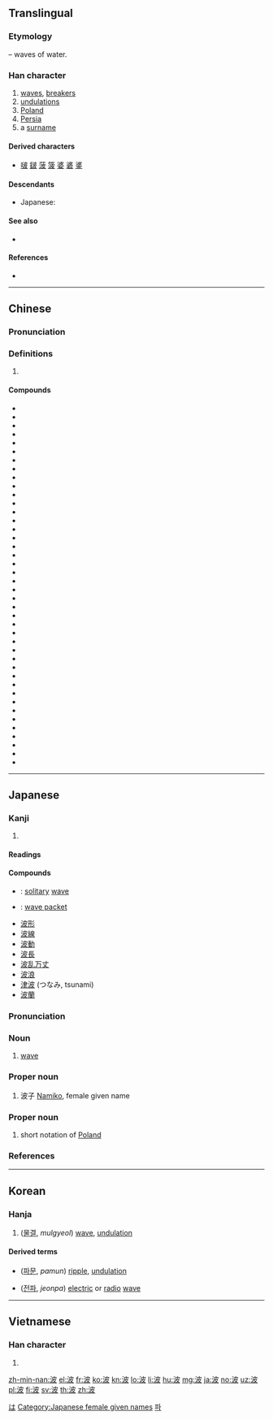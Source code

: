 ==Translingual==

===Etymology===
{{Han compound|水|alt1=氵|t1=water|皮|ls=psc|c1=s|c2=p}} – waves of water.

===Han character===
{{Han char|rn=85|rad=水|as=05|sn=8|four=34147|canj=EDHE|ids=⿰氵皮}}

# [[wave]]s, [[breaker]]s
# [[undulation]]s
# [[Poland]]
# [[Persia]]
# a [[surname]]

====Derived characters====
* [[啵]] [[𨨏]] [[菠]] [[箥]] [[婆]] [[碆]] [[錃]]

====Descendants====
* Japanese: {{ja-r|は}}

====See also====
* {{l|mul|疲}} <!-- graphically similar -->

====References====
* {{Han ref|kx=0617.080|dkj=17308|dj=1012.060|hdz=31597.070|uh=6CE2|ud=27874|bh=AA69|bd=43625}}

[[Category:Han characters from which hiragana were derived|は]]

----

==Chinese==
{{zh-forms}}

===Pronunciation===
{{zh-pron
|m=bō
|c=bo1
|h=pfs=
|md=
|mn=pho
|w=
|mc=y
|oc=y
|cat=n
}}

===Definitions===
{{zh-hanzi}}

# {{rfdef|lang=zh}}

====Compounds====
{{der-top|Compounds}}
* {{zh-l|波蕩}}
* {{zh-l|波導管}}
* {{zh-l|波動|bōdòng}}
* {{zh-l|波段}}
* {{zh-l|波爾卡}}
* {{zh-l|波峰}}
* {{zh-l|波幅}}
* {{zh-l|波腹}}
* {{zh-l|波谷}}
* {{zh-l|波光}}
* {{zh-l|波詭雲譎}}
* {{zh-l|波函數|bōhánshù|[[wavefunction]]}}
* {{zh-l|波黑|Bōhēi}}
* {{zh-l|波及}}
* {{zh-l|波節}}
* {{zh-l|波蘭|Bōlán}}
* {{zh-l|波瀾}}
* {{zh-l|波瀾壯闊}}
* {{zh-l|波浪|bōlàng}}
* {{zh-l|波浪鼓}}
* {{zh-l|波累}}
* {{zh-l|波羅門教}}
* {{zh-l|波能}}
* {{zh-l|波平浪靜}}
* {{zh-l|波譜}}
* {{zh-l|波俏}}
* {{zh-l|波束}}
* {{zh-l|波斯|Bōsī}}
* {{zh-l|波斯菊}}
* {{zh-l|波斯貓}}
* {{zh-l|波斯尼亞和黑塞哥維那|Bōsīníyà hé Hēisāigēwéinà}}
* {{zh-l|波速}}
* {{zh-l|波濤}}
* {{zh-l|波紋|bōwén}}
* {{zh-l|波紋管}}
* {{zh-l|波形}}
* {{zh-l|波源}}
* {{zh-l|波長}}
* {{zh-l|波折|bōzhé}}
* {{zh-l|波狀熱}}
* {{zh-l|秋波|qiūbō}}
* {{zh-l|香波|xiāngbō}}
{{der-bottom}}

----

==Japanese==

===Kanji===
{{ja-kanji|grade=3|rs=水05}}

# {{defn|lang=ja|sort=水05}}

====Readings====
{{ja-readings|goon=[[は]] (ha)|kanon=[[は]] (ha)|kun=[[なみ]] (nami)}}

====Compounds====
{{der-top|Compounds}}
* {{ja-r|孤立波|こりつは}}: [[solitary]] [[wave]]
* {{ja-r|波束|はそく}}: [[wave packet]]
* [[波形]]
* [[波線]]
* [[波動]]
* [[波長]]
* [[波乱万丈]]
* [[波浪]]
* [[津波]] (つなみ, tsunami)
* [[波蘭]]
{{der-bottom}}

{{ja-kanjitab|なみ|yomi=k}}

===Pronunciation===
{{ja-pron|yomi=k|なみ|acc=2|acc_ref=DJR,NHK}}

===Noun===
{{ja-noun|なみ|rom=nami}}

# [[wave]]

===Proper noun===
{{ja-noun|なみ|rom=Nami}}
# 波子 [[Namiko]], female given name

===Proper noun===
{{ja-noun|ぽ|rom=Po}}

# {{lb|ja|abbreviation}} short notation of [[Poland]]

===References===
<references/>

[[Category:Japanese female given names]]

----

==Korean==

===Hanja===
{{ko-hanja|hangeul=파|eumhun=|rv=pa|mr=p'a|y=pha}}

# ([[물결]], ''mulgyeol'') [[wave]], [[undulation]]

====Derived terms====
* {{l|ko|波紋}} ([[파문]], ''pamun'') [[ripple]], [[undulation]]
* {{l|ko|電波}} ([[전파]], ''jeonpa'') [[electric]] or [[radio]] [[wave]]

[[Category:Hanja readings|파]]

----

==Vietnamese==

===Han character===
{{vi-hantu|[[ba]], [[bể]], [[dương]]|rs=水05}}

# {{defn|lang=vi|sort=水05}}

[[zh-min-nan:波]]
[[el:波]]
[[fr:波]]
[[ko:波]]
[[kn:波]]
[[lo:波]]
[[li:波]]
[[hu:波]]
[[mg:波]]
[[ja:波]]
[[no:波]]
[[uz:波]]
[[pl:波]]
[[fi:波]]
[[sv:波]]
[[th:波]]
[[zh:波]]